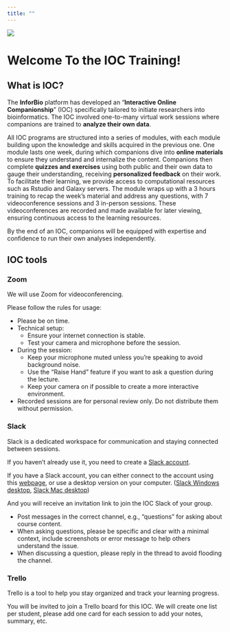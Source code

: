 ```yaml
---
title: ""
---
```


![](images/logoInforBio_fond_blanc.png)

# Welcome To the IOC Training!

## What is IOC?

The **InforBio** platform has developed an "**Interactive Online Companionship**" (IOC)
specifically tailored to initiate researchers into bioinformatics.
The IOC involved one-to-many virtual work sessions where companions are trained to **analyze their own data**.

All IOC programs are structured into a series of modules,
with each module building upon the knowledge and skills acquired in the
previous one.
One module lasts one week, during which companions dive into **online materials**
to ensure they understand and internalize the content.
Companions then complete **quizzes and exercises** using both public and
their own data to gauge their understanding,
receiving **personalized feedback** on their work.
To facilitate their learning, we provide access to computational resources such as Rstudio and Galaxy servers.
The module wraps up with a 3 hours training to recap
the week's material and address any questions,
with 7 videoconference sessions and 3 in-person sessions.
These videoconferences are recorded and made available for later viewing,
ensuring continuous access to the learning resources.

By the end of an IOC, companions will be equipped with expertise and
confidence to run their own analyses independently.

## IOC tools

### Zoom

We will use Zoom for videoconferencing.

Please follow the rules for usage:

- Please be on time.
- Technical setup:  
  - Ensure your internet connection is stable.
  - Test your camera and microphone before the session.
- During the session:  
  - Keep your microphone muted unless you're speaking to avoid background noise.
  - Use the “Raise Hand” feature if you want to ask a question during the lecture.
  - Keep your camera on if possible to create a more interactive environment.
- Recorded sessions are for personal review only. Do not distribute them without permission.


### Slack

Slack is a dedicated workspace for communication and staying connected between sessions.

If you haven't already use it, you need to create a [Slack account](https://slack.com/get-started#/createnew){target='_blank'}.

If you have a Slack account, you can either connect to the account using this
[webpage](https://slack.com/signin#/signin){target='_blank'},
or use a desktop version on your computer.
([Slack Windows desktop](https://slack.com/intl/fr-fr/downloads/windows){target='_blank'},
[Slack Mac desktop](https://apps.apple.com/us/app/slack-for-desktop/id803453959?mt=12){target='_blank'})

And you will receive an invitation link to join the IOC Slack of your group.

- Post messages in the correct channel, e.g., "questions" for asking about course content.
- When asking questions, please be specific and clear with a minimal context, include screenshots or error message to help others understand the issue.
- When discussing a question, please reply in the thread to avoid flooding the channel.


### Trello

Trello is a tool to help you stay organized and track your learning progress.

You will be invited to join a Trello board for this IOC.
We will create one list per student, 
please add one card for each session to add your notes, summary, etc.


<!-- ### Git? -->




